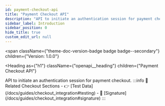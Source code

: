 ```yaml
---
id: payment-checkout-api
title: "Payment Checkout API"
description: "API to initiate an authentication session for payment checkout."
sidebar_label: Introduction
sidebar_position: 0
hide_title: true
custom_edit_url: null
---
```



<span
  className={"theme-doc-version-badge badge badge--secondary"}
  children={"Version: 1.0.0"}
>
</span>

<Heading
  as={"h1"}
  className={"openapi__heading"}
  children={"Payment Checkout API"}
>
</Heading>
API to initiate an authentication session for payment checkout.
:::info 🔗 Related Checkout Sections
- 👉 [Test Data](/docs/guides/checkout_integration#testing)
- 🔐 [Signature](/docs/guides/checkout_integration#signature)
:::


